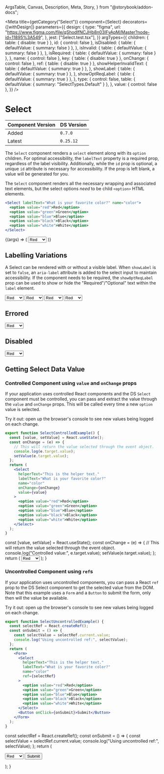   ArgsTable,
  Canvas,
  Description,
  Meta,
  Story,
} from "@storybook/addon-docs";



<Meta
  title={getCategory("Select")}
  component={Select}
  decorators={[withDesign]}
  parameters={{
    design: {
      type: "figma",
      url: "https://www.figma.com/file/qShodlfNCJHb8n03IFyApM/Master?node-id=11895%3A549",
    },
    jest: ["Select.test.tsx"],
  }}
  argTypes={{
    children: { table: { disable: true } },
    id: { control: false },
    isDisabled: {
      table: { defaultValue: { summary: false } },
    },
    isInvalid: {
      table: { defaultValue: { summary: false } },
    },
    isRequired: {
      table: { defaultValue: { summary: false } },
    },
    name: { control: false },
    key: { table: { disable: true } },
    onChange: { control: false },
    ref: { table: { disable: true } },
    showHelperInvalidText: {
      table: { defaultValue: { summary: true } },
    },
    showLabel: {
      table: { defaultValue: { summary: true } },
    },
    showOptReqLabel: {
      table: { defaultValue: { summary: true } },
    },
    type: {
      control: false,
      table: { defaultValue: { summary: "SelectTypes.Default" } },
    },
    value: { control: false },
  }}
/>

# Select

| Component Version | DS Version |
| ----------------- | ---------- |
| Added             | `0.7.0`    |
| Latest            | `0.25.12`  |

<Description of={Select} />

The `Select` component renders a `select` element along with its `option`
children. For optimal accessibility, the `labelText` property is a required
prop, regardless of the label visibility. Additionally, while the `id` prop is
optional, a unique `id` attribute is necessary for accessibility. If the prop
is left blank, a value will be generated for you.

The `Select` component renders all the necessary wrapping and associated text
elements, but the select options _need_ to be child `<option>` HTML elements.

```jsx
<Select labelText="What is your favorite color?" name="color">
  <option value="red">Red</option>
  <option value="green">Green</option>
  <option value="blue">Blue</option>
  <option value="black">Black</option>
  <option value="white">White</option>
</Select>
```

<Canvas withToolbar>
  <Story
    name="Select with Controls"
    args={{
      className: undefined,
      helperText: "This is the helper text.",
      id: "select-id",
      invalidText: "This is the error text :(",
      isDisabled: false,
      isInvalid: false,
      isRequired: false,
      labelText: "What is your favorite color?",
      name: "color",
      onChange: undefined,
      showHelperInvalidText: undefined,
      showLabel: true,
      showOptReqLabel: true,
      type: SelectTypes.Default,
      value: undefined,
    }}
  >
    {(args) => (
      <Select {...args}>
        <option value="red">Red</option>
        <option value="green">Green</option>
        <option value="blue">Blue</option>
        <option value="black">Black</option>
        <option value="white">White</option>
      </Select>
    )}
  </Story>
</Canvas>

<ArgsTable story="Select with Controls" />

## Labelling Variations

A Select can be rendered with or without a visible label. When `showLabel` is
set to `false`, an `aria-label` attribute is added to the select input to
maintain accessibility. If the component needs to be required, the
`showOptReqLabel` prop can be used to show or hide the "Required"/"Optional"
text within the `label` element.

<Canvas>
  <Story name="Labelling Variations">
    <VStack align="stretch" spacing={8}>
      <Select
        helperText="Display the label"
        labelText="What is your favorite color?"
        name="color"
      >
        <option value="red">Red</option>
        <option value="green">Green</option>
        <option value="blue">Blue</option>
        <option value="black">Black</option>
        <option value="white">White</option>
      </Select>
      <Select
        helperText="Do not display the label"
        labelText="What is your favorite color?"
        name="color"
        showLabel={false}
      >
        <option value="red">Red</option>
        <option value="green">Green</option>
        <option value="blue">Blue</option>
        <option value="black">Black</option>
        <option value="white">White</option>
      </Select>
      <Select
        helperText="Display the Required/Optional text"
        isRequired
        labelText="What is your favorite color?"
        name="color"
      >
        <option value="red">Red</option>
        <option value="green">Green</option>
        <option value="blue">Blue</option>
        <option value="black">Black</option>
        <option value="white">White</option>
      </Select>
      <Select
        helperText="Do not display the Required/Optional text"
        isRequired
        labelText="What is your favorite color?"
        name="color"
        showOptReqLabel={false}
      >
        <option value="red">Red</option>
        <option value="green">Green</option>
        <option value="blue">Blue</option>
        <option value="black">Black</option>
        <option value="white">White</option>
      </Select>
    </VStack>
  </Story>
</Canvas>

## Errored

<Canvas>
  <DSProvider>
    <Select
      helperText="This is the helper text."
      invalidText="This is the error text :("
      isInvalid
      labelText="What is your favorite color?"
      name="color"
    >
      <option value="red">Red</option>
      <option value="green">Green</option>
      <option value="blue">Blue</option>
      <option value="black">Black</option>
      <option value="white">White</option>
    </Select>
  </DSProvider>
</Canvas>

## Disabled

<Canvas>
  <DSProvider>
    <Select
      helperText="This is the helper text."
      invalidText="This is the error text :("
      isDisabled
      labelText="What is your favorite color?"
      name="color"
    >
      <option value="red">Red</option>
      <option value="green">Green</option>
      <option value="blue">Blue</option>
      <option value="black">Black</option>
      <option value="white">White</option>
    </Select>
  </DSProvider>
</Canvas>

## Getting Select Data Value

### Controlled Component using `value` and `onChange` props

If your application uses controlled React components and the DS `Select`
component must be controlled, you can pass and extract the value through the
`value` and `onChange` props. This will be called every time a new `option`
value is selected.

Try it out: open up the browser's console to see new values being logged on
each change.

```jsx
export function SelectControlledExample() {
  const [value, setValue] = React.useState();
  const onChange = (e) => {
    // This will return the value selected through the event object.
    console.log(e.target.value);
    setValue(e.target.value);
  };
  return (
    <Select
      helperText="This is the helper text."
      labelText="What is your favorite color?"
      name="color"
      onChange={onChange}
      value={value}
    >
      <option value="red">Red</option>
      <option value="green">Green</option>
      <option value="blue">Blue</option>
      <option value="black">Black</option>
      <option value="white">White</option>
    </Select>
  );
}
```

  const [value, setValue] = React.useState();
  const onChange = (e) => {
    // This will return the value selected through the event object.
    console.log("Controlled value:", e.target.value);
    setValue(e.target.value);
  };
  return (
    <Select
      helperText="This is the helper text."
      labelText="What is your favorite color?"
      name="color"
      onChange={onChange}
      value={value}
    >
      <option value="red">Red</option>
      <option value="green">Green</option>
      <option value="blue">Blue</option>
      <option value="black">Black</option>
      <option value="white">White</option>
    </Select>
  );
}

<Canvas>
  <DSProvider>
    <SelectControlledExample />
  </DSProvider>
</Canvas>

### Uncontrolled Component using `ref`s

If your application uses uncontrolled components, you can pass a React `ref`
prop to the DS Select component to get the selected value from the DOM. Note
that this example uses a `Form` and a `Button` to submit the form, only then
will the value be available.

Try it out: open up the browser's console to see new values being logged on
each change.

```jsx
export function SelectUncontrolledExample() {
  const selectRef = React.createRef();
  const onSubmit = () => {
    const selectValue = selectRef.current.value;
    console.log("Using uncontrolled ref:", selectValue);
  };
  return (
    <Form>
      <Select
        helperText="This is the helper text."
        labelText="What is your favorite color?"
        name="color"
        ref={selectRef}
      >
        <option value="red">Red</option>
        <option value="green">Green</option>
        <option value="blue">Blue</option>
        <option value="black">Black</option>
        <option value="white">White</option>
      </Select>
      <Button onClick={onSubmit}>Submit</Button>
    </Form>
  );
}
```

  const selectRef = React.createRef();
  const onSubmit = () => {
    const selectValue = selectRef.current.value;
    console.log("Using uncontrolled ref:", selectValue);
  };
  return (
    <Form>
      <Select
        helperText="This is the helper text."
        labelText="What is your favorite color?"
        name="color"
        ref={selectRef}
      >
        <option value="red">Red</option>
        <option value="green">Green</option>
        <option value="blue">Blue</option>
        <option value="black">Black</option>
        <option value="white">White</option>
      </Select>
      <Button onClick={onSubmit}>Submit</Button>
    </Form>
  );
}

<Canvas>
  <DSProvider>
    <SelectUncontrolledExample />
  </DSProvider>
</Canvas>
